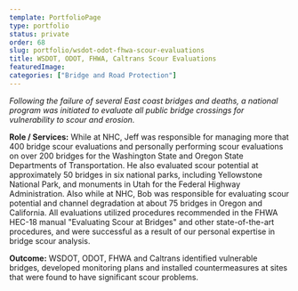 ```yaml
---
template: PortfolioPage
type: portfolio
status: private
order: 68
slug: portfolio/wsdot-odot-fhwa-scour-evaluations
title: WSDOT, ODOT, FHWA, Caltrans Scour Evaluations
featuredImage: 
categories: ["Bridge and Road Protection"]
---
```


_Following the failure of several East coast bridges and deaths, a national program was initiated to evaluate all public bridge crossings for vulnerability to scour and erosion._  
  
**Role / Services:** While at NHC, Jeff was responsible for managing more that 400 bridge scour evaluations and personally performing scour evaluations on over 200 bridges for the Washington State and Oregon State Departments of Transportation. He also evaluated scour potential at approximately 50 bridges in six national parks, including Yellowstone National Park, and monuments in Utah for the Federal Highway Administration. Also while at NHC, Bob was responsible for evaluating scour potential and channel degradation at about 75 bridges in Oregon and California. All evaluations utilized procedures recommended in the FHWA HEC-18 manual "Evaluating Scour at Bridges" and other state-of-the-art procedures, and were successful as a result of our personal expertise in bridge scour analysis.  
  
**Outcome:** WSDOT, ODOT, FHWA and Caltrans identified vulnerable bridges, developed monitoring plans and installed countermeasures at sites that were found to have significant scour problems.